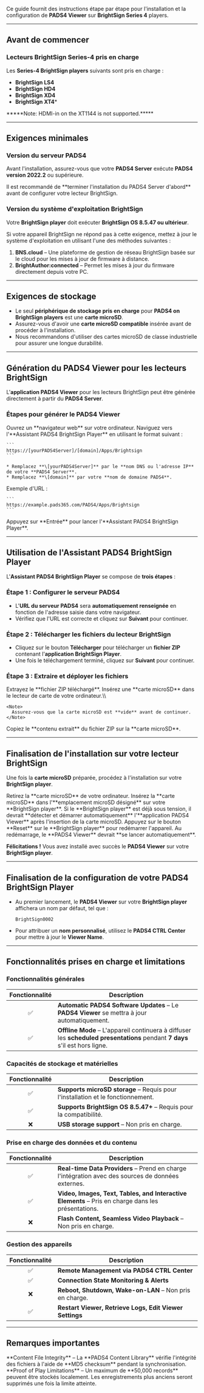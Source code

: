 Ce guide fournit des instructions étape par étape pour l'installation et la configuration de **PADS4 Viewer** sur **BrightSign Series 4** players.

***

## **Avant de commencer**

### **Lecteurs BrightSign Series-4 pris en charge**

Les **Series-4 BrightSign players** suivants sont pris en charge :

* **BrightSign LS4**
* **BrightSign HD4**
* **BrightSign XD4**
* **BrightSign XT4**\*

<Warning>
  *****Note: HDMI-in on the XT1144 is not supported.*****
</Warning>

***

## **Exigences minimales**

### **Version du serveur PADS4**

Avant l'installation, assurez-vous que votre **PADS4 Server** exécute **PADS4 version 2022.2** ou supérieure.

<Note>
  Il est recommandé de **terminer l'installation du PADS4 Server d'abord** avant de configurer votre lecteur BrightSign.
</Note>

### **Version du système d'exploitation BrightSign**

Votre **BrightSign player** doit exécuter **BrightSign OS 8.5.47 ou ultérieur**.

Si votre appareil BrightSign ne répond pas à cette exigence, mettez à jour le système d'exploitation en utilisant l'une des méthodes suivantes :

1. **BNS.cloud** – Une plateforme de gestion de réseau BrightSign basée sur le cloud pour les mises à jour de firmware à distance.
2. **BrightAuthor:connected** – Permet les mises à jour du firmware directement depuis votre PC.

***

## **Exigences de stockage**

* Le seul **périphérique de stockage pris en charge** pour **PADS4 on BrightSign players** est une **carte microSD**.
* Assurez-vous d'avoir une **carte microSD compatible** insérée avant de procéder à l'installation.
* Nous recommandons d'utiliser des cartes microSD de classe industrielle pour assurer une longue durabilité.

***

## **Génération du PADS4 Viewer pour les lecteurs BrightSign**

L'**application PADS4 Viewer** pour les lecteurs BrightSign peut être générée directement à partir du **PADS4 Server**.

### **Étapes pour générer le PADS4 Viewer**

<Steps>
  <Step title="Première étape">
    Ouvrez un **navigateur web** sur votre ordinateur.
  </Step>

  <Step title="Deuxième étape">
    Naviguez vers l'**Assistant PADS4 BrightSign Player** en utilisant le format suivant :

    ```
    https://[yourPADS4Server]/[domain]/Apps/Brightsign  
    ```

    * Remplacez **\[yourPADS4Server]** par le **nom DNS ou l'adresse IP** de votre **PADS4 Server**.
    * Remplacez **\[domain]** par votre **nom de domaine PADS4**.
  </Step>

  <Step title="Troisième étape">
    Exemple d'URL :

    ```
    https://example.pads365.com/PADS4/Apps/Brightsign  
    ```
  </Step>

  <Step title="Quatrième étape">
    Appuyez sur **Entrée** pour lancer l'**Assistant PADS4 BrightSign Player**.
  </Step>
</Steps>

***

## **Utilisation de l'Assistant PADS4 BrightSign Player**

L'**Assistant PADS4 BrightSign Player** se compose de **trois étapes** :

### **Étape 1 : Configurer le serveur PADS4**

* L'**URL du serveur PADS4** sera **automatiquement renseignée** en fonction de l'adresse saisie dans votre navigateur.
* Vérifiez que l'URL est correcte et cliquez sur **Suivant** pour continuer.

### **Étape 2 : Télécharger les fichiers du lecteur BrightSign**

* Cliquez sur le bouton **Télécharger** pour télécharger un **fichier ZIP** contenant l'**application BrightSign Player**.
* Une fois le téléchargement terminé, cliquez sur **Suivant** pour continuer.

### **Étape 3 : Extraire et déployer les fichiers**

<Steps>
  <Step title="Première étape">
    Extrayez le **fichier ZIP téléchargé**.
  </Step>

  <Step title="Deuxième étape">
    Insérez une **carte microSD** dans le lecteur de carte de votre ordinateur.\\

    <Note>
      Assurez-vous que la carte microSD est **vide** avant de continuer.
    </Note>
  </Step>

  <Step title="Troisième étape">
    Copiez le **contenu extrait** du fichier ZIP sur la **carte microSD**.
  </Step>
</Steps>

***

## **Finalisation de l'installation sur votre lecteur BrightSign**

Une fois la **carte microSD** préparée, procédez à l'installation sur votre **BrightSign player**.

<Steps>
  <Step title="Première étape">
    Retirez la **carte microSD** de votre ordinateur.
  </Step>

  <Step title="Deuxième étape">
    Insérez la **carte microSD** dans l'**emplacement microSD désigné** sur votre **BrightSign player**.
  </Step>

  <Step title="Troisième étape">
    Si le **BrightSign player** est déjà sous tension, il devrait **détecter et démarrer automatiquement** l'**application PADS4 Viewer** après l'insertion de la carte microSD.
  </Step>

  <Step title="Quatrième étape - *Si PADS4 Viewer ne se lance pas automatiquement*">
    Appuyez sur le bouton **Reset** sur le **BrightSign player** pour redémarrer l'appareil.
  </Step>

  <Step title="Cinquième étape">
    Au redémarrage, le **PADS4 Viewer** devrait **se lancer automatiquement**.
  </Step>
</Steps>

**Félicitations !** Vous avez installé avec succès le **PADS4 Viewer** sur votre **BrightSign player**.

***

## **Finalisation de la configuration de votre PADS4 BrightSign Player**

* Au premier lancement, le **PADS4 Viewer** sur votre **BrightSign player** affichera un nom par défaut, tel que :

  ```
  BrightSign0002  
  ```
* Pour attribuer un **nom personnalisé**, utilisez le **PADS4 CTRL Center** pour mettre à jour le **Viewer Name**.

***

## **Fonctionnalités prises en charge et limitations**

### **Fonctionnalités générales**

| Fonctionnalité | Description                                                                                                                 |
| :------------: | --------------------------------------------------------------------------------------------------------------------------- |
|        ✅       | **Automatic PADS4 Software Updates** – Le **PADS4 Viewer** se mettra à jour automatiquement.                                |
|        ✅       | **Offline Mode** – L'appareil continuera à diffuser les **scheduled presentations** pendant **7 days** s'il est hors ligne. |

### **Capacités de stockage et matérielles**

| Fonctionnalité | Description                                                                     |
| :------------: | ------------------------------------------------------------------------------- |
|        ✅       | **Supports microSD storage** – Requis pour l'installation et le fonctionnement. |
|        ✅       | **Supports BrightSign OS 8.5.47+** – Requis pour la compatibilité.              |
|        ❌       | **USB storage support** – Non pris en charge.                                   |

### **Prise en charge des données et du contenu**

| Fonctionnalité | Description                                                                                        |
| :------------: | -------------------------------------------------------------------------------------------------- |
|        ✅       | **Real-time Data Providers** – Prend en charge l'intégration avec des sources de données externes. |
|        ✅       | **Video, Images, Text, Tables, and Interactive Elements** – Pris en charge dans les présentations. |
|        ❌       | **Flash Content, Seamless Video Playback** – Non pris en charge.                                   |

### **Gestion des appareils**

| Fonctionnalité | Description                                             |
| :------------: | ------------------------------------------------------- |
|        ✅       | **Remote Management via PADS4 CTRL Center**             |
|        ✅       | **Connection State Monitoring & Alerts**                |
|        ❌       | **Reboot, Shutdown, Wake-on-LAN** – Non pris en charge. |
|        ✅       | **Restart Viewer, Retrieve Logs, Edit Viewer Settings** |

***

## **Remarques importantes**

<Warning>
  **Content File Integrity** – La **PADS4 Content Library** vérifie l'intégrité des fichiers à l'aide de **MD5 checksum** pendant la synchronisation.
</Warning>

<Warning>
  **Proof of Play Limitations** – Un maximum de **50,000 records** peuvent être stockés localement. Les enregistrements plus anciens seront supprimés une fois la limite atteinte.
</Warning>
